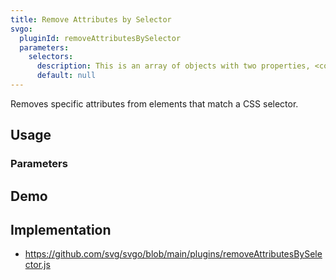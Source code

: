 ```yaml
---
title: Remove Attributes by Selector
svgo:
  pluginId: removeAttributesBySelector
  parameters:
    selectors:
      description: This is an array of objects with two properties, <code>selector</code>, and <code>attributes</code>, which represent a CSS selector and the attributes to remove respectively.
      default: null
---
```


Removes specific attributes from elements that match a CSS selector.

## Usage

<PluginUsage/>

### Parameters

<PluginParams/>

## Demo

<PluginDemo/>

## Implementation

* https://github.com/svg/svgo/blob/main/plugins/removeAttributesBySelector.js
